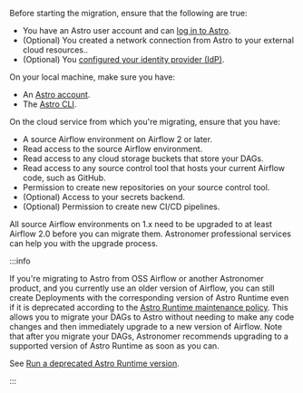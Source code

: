 Before starting the migration, ensure that the following are true:

- You have an Astro user account and can [log in to Astro](log-in-to-astro).
- (Optional) You created a network connection from Astro to your external cloud resources..
- (Optional) You [configured your identity provider (IdP)](configure-idp).

On your local machine, make sure you have:

- An [Astro account](log-in-to-astro).
- The [Astro CLI](cli/install-cli).

On the cloud service from which you're migrating, ensure that you have:

- A source Airflow environment on Airflow 2 or later.
- Read access to the source Airflow environment.
- Read access to any cloud storage buckets that store your DAGs.
- Read access to any source control tool that hosts your current Airflow code, such as GitHub.
- Permission to create new repositories on your source control tool.
- (Optional) Access to your secrets backend.
- (Optional) Permission to create new CI/CD pipelines.

All source Airflow environments on 1.x need to be upgraded to at least Airflow 2.0 before you can migrate them. Astronomer professional services can help you with the upgrade process.

:::info

If you're migrating to Astro from OSS Airflow or another Astronomer product, and you currently use an older version of Airflow, you can still create Deployments with the corresponding version of Astro Runtime even if it is deprecated according to the [Astro Runtime maintenance policy](runtime-version-lifecycle-policy.md#astro-runtime-maintenance-policy). This allows you to migrate your DAGs to Astro without needing to make any code changes and then immediately upgrade to a new version of Airflow. Note that after you migrate your DAGs, Astronomer recommends upgrading to a supported version of Astro Runtime as soon as you can.

See [Run a deprecated Astro Runtime version](https://docs.astronomer.io/astro/upgrade-runtime#run-a-deprecated-astro-runtime-version).

:::
